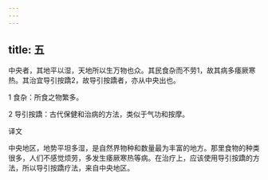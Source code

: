 ```yaml
---
---
---
```

title: 五
---




中央者，其地平以湿，天地所以生万物也众。其民食杂而不劳1，故其病多痿厥寒热。其治宜导引按蹻2，故导引按蹻者，亦从中央出也。

1 食杂：所食之物繁多。

2 导引按蹻：古代保健和治病的方法，类似于气功和按摩。

译文

中央地区，地势平坦多湿，是自然界物种和数量最为丰富的地方。那里食物的种类很多，人们不感觉烦劳，多发生痿厥寒热等病。在治疗上，应该使用导引按蹻的方法，所以导引按蹻疗法，来自中央地区。
